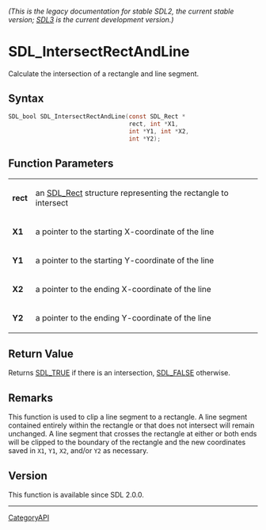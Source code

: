 ====== (This is the legacy documentation for stable SDL2, the current stable version; [https://wiki.libsdl.org/SDL3/ SDL3] is the current development version.) ======
= SDL_IntersectRectAndLine =

Calculate the intersection of a rectangle and line segment.

== Syntax ==

<syntaxhighlight lang='c'>
SDL_bool SDL_IntersectRectAndLine(const SDL_Rect *
                                  rect, int *X1,
                                  int *Y1, int *X2,
                                  int *Y2);
</syntaxhighlight>

== Function Parameters ==

{|
|'''rect'''
|an [[SDL_Rect]] structure representing the rectangle to intersect
|-
|'''X1'''
|a pointer to the starting X-coordinate of the line
|-
|'''Y1'''
|a pointer to the starting Y-coordinate of the line
|-
|'''X2'''
|a pointer to the ending X-coordinate of the line
|-
|'''Y2'''
|a pointer to the ending Y-coordinate of the line
|}

== Return Value ==

Returns [[SDL_TRUE]] if there is an intersection, [[SDL_FALSE]] otherwise.

== Remarks ==

This function is used to clip a line segment to a rectangle. A line segment
contained entirely within the rectangle or that does not intersect will
remain unchanged. A line segment that crosses the rectangle at either or
both ends will be clipped to the boundary of the rectangle and the new
coordinates saved in <code>X1</code>, <code>Y1</code>, <code>X2</code>,
and/or <code>Y2</code> as necessary.

== Version ==

This function is available since SDL 2.0.0.

----
[[CategoryAPI]]


